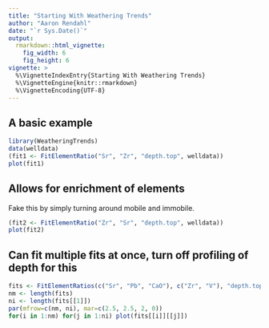 ```yaml
---
title: "Starting With Weathering Trends"
author: "Aaron Rendahl"
date: "`r Sys.Date()`"
output: 
  rmarkdown::html_vignette:
    fig_width: 6
    fig_height: 6
vignette: >
  %\VignetteIndexEntry{Starting With Weathering Trends}
  %\VignetteEngine{knitr::rmarkdown}
  %\VignetteEncoding{UTF-8}
---
```


## A basic example

```r
library(WeatheringTrends)
data(welldata)
(fit1 <- FitElementRatio("Sr", "Zr", "depth.top", welldata))
plot(fit1)
```

## Allows for enrichment of elements

Fake this by simply turning around mobile and immobile.
```r
(fit2 <- FitElementRatio("Zr", "Sr", "depth.top", welldata))
plot(fit2)
```

## Can fit multiple fits at once, turn off profiling of depth for this

```r
fits <- FitElementRatios(c("Sr", "Pb", "CaO"), c("Zr", "V"), "depth.top", welldata, profile=FALSE, verbose=FALSE)
nm <- length(fits)
ni <- length(fits[[1]])
par(mfrow=c(nm, ni), mar=c(2.5, 2.5, 2, 0))
for(i in 1:nm) for(j in 1:ni) plot(fits[[i]][[j]])
```


